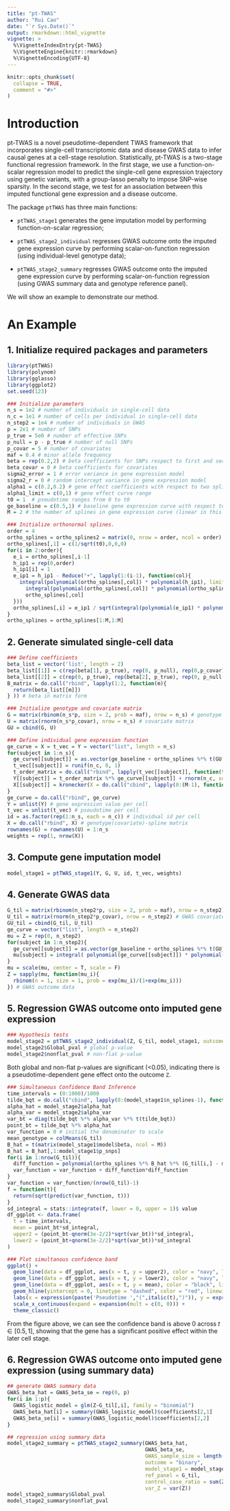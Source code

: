 ```yaml
---
title: "pt-TWAS"
author: "Rui Cao"
date: "`r Sys.Date()`"
output: rmarkdown::html_vignette
vignette: >
  %\VignetteIndexEntry{pt-TWAS}
  %\VignetteEngine{knitr::rmarkdown}
  %\VignetteEncoding{UTF-8}
---
```


```r
knitr::opts_chunk$set(
  collapse = TRUE,
  comment = "#>"
)
```

# Introduction

pt-TWAS is a novel pseudotime-dependent TWAS framework that incorporates single-cell transcriptomic data and disease GWAS data to infer causal genes at a cell-stage resolution. Statistically, pt-TWAS is a two-stage functional regression framework. In the first stage, we use a function-on-scalar regression model to predict the single-cell gene expression trajectory using genetic variants, with a group-lasso penalty to impose SNP-wise sparsity. In the second stage, we test for an association between this imputed functional gene expression and a disease outcome.

The package `ptTWAS` has three main functions:

  * `ptTWAS_stage1` generates the gene imputation model by performing function-on-scalar regression;
  
  * `ptTWAS_stage2_individual` regresses GWAS outcome onto the imputed gene expression curve by performing scalar-on-function regression (using individual-level genotype data);
  
  * `ptTWAS_stage2_summary` regresses GWAS outcome onto the imputed gene expression curve by performing scalar-on-function regression (using GWAS summary data and genotype reference panel).
  
We will show an example to demonstrate our method.

# An Example
## 1. Initialize required packages and parameters
```r
library(ptTWAS)
library(polynom)
library(gglasso)
library(ggplot2)
set.seed(123)

### Initialize parameters
n_s = 1e2 # number of individuals in single-cell data
n_c = 1e1 # number of cells per individual in single-cell data
n_step2 = 1e4 # number of individuals in GWAS
p = 2e1 # number of SNPs
p_true = 5e0 # number of effective SNPs
p_null = p - p_true # number of null SNPs
p_covar = 5 # number of covariates
maf = 0.4 # minor allele frequency
beta = rep(0.2,2) # beta coefficients for SNPs respect to first and second splines
beta_covar = 0 # beta coefficients for covariates
sigma2_error = 1 # error variance in gene expression model
sigma2_r = 0 # random intercept variance in gene expression model
alpha1 = c(0.2,0.2) # gene effect coefficients with respect to two splines
alpha1_limit = c(0,1) # gene effect curve range
t0 = 1  # pseudotime ranges from 0 to t0
ge_baseline = c(0.5,1) # baseline gene expression curve with respect to two splines
M = 2 # the number of splines in gene expression curve (linear in this case)

### Initialize orthonormal splines. 
order = 4
ortho_splines = ortho_splines2 = matrix(0, nrow = order, ncol = order)
ortho_splines[,1] = c(1/sqrt(t0),0,0,0)
for(i in 2:order){
  e_i = ortho_splines[,i-1]
  h_ip1 = rep(0,order)
  h_ip1[i] = 1
  e_ip1 = h_ip1 - Reduce("+", lapply(1:(i-1), function(col){
    integral(polynomial(ortho_splines[,col]) * polynomial(h_ip1), limits = c(0,t0)) /
      integral(polynomial(ortho_splines[,col]) * polynomial(ortho_splines[,col]), limits = c(0,t0)) *
      ortho_splines[,col]
  }))
  ortho_splines[,i] = e_ip1 / sqrt(integral(polynomial(e_ip1) * polynomial(e_ip1), limits = c(0,t0)))
}
ortho_splines = ortho_splines[1:M,1:M]
```

## 2. Generate simulated single-cell data
```r
### Define coefficients
beta_list = vector('list', length = 2)
beta_list[[1]] = c(rep(beta[1], p_true), rep(0, p_null), rep(0,p_covar)) # the beta of y coordinate of the node
beta_list[[2]] = c(rep(0, p_true), rep(beta[2], p_true), rep(0, p_null-p_true), rep(beta_covar,p_covar))
B_matrix = do.call("rbind", lapply(1:2, function(m){
  return(beta_list[[m]])
} )) # beta in matrix form

### Initialize genotype and covariate matrix
G = matrix(rbinom(n_s*p, size = 2, prob = maf), nrow = n_s) # genotype matrix
U = matrix(rnorm(n_s*p_covar), nrow = n_s) # covariate matrix
GU = cbind(G, U)

### Define individual gene expression function
ge_curve = X = t_vec = Y = vector("list", length = n_s)
for(subject in 1:n_s){
  ge_curve[[subject]] = as.vector(ge_baseline + ortho_splines %*% t(GU[subject,,drop = F]%*%t(B_matrix)))
  t_vec[[subject]] = runif(n_c, 0, 1)
  t_order_matrix = do.call("rbind", lapply(t_vec[[subject]], function(t) c(1,t,t^2,t^3)))[,1:M]
  Y[[subject]] = t_order_matrix %*% ge_curve[[subject]] + rnorm(n_c, sd = sqrt(sigma2_r)) + rnorm(n_c, sd = sqrt(sigma2_error))
  X[[subject]] = kronecker(X = do.call("cbind", lapply(0:(M-1), function(x) t_vec[[subject]]^x)) %*% ortho_splines, Y = cbind(1,GU)[subject,,drop = F])
}
ge_curve = do.call("rbind", ge_curve)
Y = unlist(Y) # gene expression value per cell
t_vec = unlist(t_vec) # pseudotime per cell
id = as.factor(rep(1:n_s, each = n_c)) # individual id per cell
X = do.call("rbind", X) # genotype(covariate)-spline matrix
rownames(G) = rownames(U) = 1:n_s
weights = rep(1, nrow(X))
```

## 3. Compute gene imputation model
```r
model_stage1 = ptTWAS_stage1(Y, G, U, id, t_vec, weights)
```

## 4. Generate GWAS data
```r
G_til = matrix(rbinom(n_step2*p, size = 2, prob = maf), nrow = n_step2) # GWAS genotype data
U_til = matrix(rnorm(n_step2*p_covar), nrow = n_step2) # GWAS covariate data
GU_til = cbind(G_til, U_til)
ge_curve = vector("list", length = n_step2)
mu = Z = rep(0, n_step2)
for(subject in 1:n_step2){
  ge_curve[[subject]] = as.vector(ge_baseline + ortho_splines %*% t(GU_til[subject,,drop = F]%*%t(B_matrix)))
  mu[subject] = integral( polynomial(ge_curve[[subject]]) * polynomial(ortho_splines %*% alpha1), limits = alpha1_limit )
}
mu = scale(mu, center = T, scale = F)
Z = sapply(mu, function(mu_i){
  rbinom(n = 1, size = 1, prob = exp(mu_i)/(1+exp(mu_i)))
}) # GWAS outcome data
```

## 5. Regression GWAS outcome onto imputed gene expression
```r
### Hypothesis tests
model_stage2 = ptTWAS_stage2_individual(Z, G_til, model_stage1, outcome = "binary")
model_stage2$Global_pval # global p-value
model_stage2$nonflat_pval # non-flat p-value
```

Both global and non-flat p-values are significant (<0.05), indicating there is a pseudotime-dependent gene effect onto the outcome `Z`.
```r
### Simultaneous Confidence Band Inference
time_intervals = (0:1000)/1000
tilde_bqt = do.call("cbind", lapply(0:(model_stage1$n_splines-1), function(x) time_intervals^x)) %*% ortho_splines
alpha_hat = model_stage2$alpha_hat
alpha_var = model_stage2$alpha_var
var_bt = diag(tilde_bqt %*% alpha_var %*% t(tilde_bqt))
point_bt = tilde_bqt %*% alpha_hat
var_function = 0 # initial the denominator to scale
mean_genotype = colMeans(G_til)
B_hat = t(matrix(model_stage1$model$beta, ncol = M))
B_hat = B_hat[,1:model_stage1$p_snps]
for(i in 1:nrow(G_til)){
  diff_function = polynomial(ortho_splines %*% B_hat %*% (G_til[i,] - mean_genotype))
  var_function = var_function + diff_function*diff_function
}
var_function = var_function/(nrow(G_til)-1)
f = function(t){
  return(sqrt(predict(var_function, t)))
}
sd_integral = stats::integrate(f, lower = 0, upper = 1)$ value
df_ggplot <- data.frame(
  t = time_intervals,
  mean = point_bt*sd_integral,
  upper2 = (point_bt-qnorm(3e-2/2)*sqrt(var_bt))*sd_integral,
  lower2 = (point_bt+qnorm(3e-2/2)*sqrt(var_bt))*sd_integral
)

### Plot simultanous confidence band
ggplot() +
  geom_line(data = df_ggplot, aes(x = t, y = upper2), color = "navy", linetype = "dashed", linewidth = 1) +
  geom_line(data = df_ggplot, aes(x = t, y = lower2), color = "navy", linetype = "dashed", linewidth = 1) +
  geom_line(data = df_ggplot, aes(x = t, y = mean), color = "black", linewidth = 2) +
  geom_hline(yintercept = 0, linetype = "dashed", color = "red", linewidth = 1) +
  labs(x = expression(paste('Pseudotime ',"(",italic(t),")")), y = expression(paste(hat(italic(alpha)),"(",italic(t),")"))) +
  scale_x_continuous(expand = expansion(mult = c(0, 0))) +
  theme_classic()
```

From the figure above, we can see the confidence band is above 0 across $t \in [0.5, 1]$, showing that the gene has a significant positive effect within the later cell stage.

## 6. Regression GWAS outcome onto imputed gene expression (using summary data)
```r
## generate GWAS summary data
GWAS_beta_hat = GWAS_beta_se = rep(0, p)
for(i in 1:p){
  GWAS_logistic_model = glm(Z~G_til[,i], family = "binomial")
  GWAS_beta_hat[i] = summary(GWAS_logistic_model)$coefficients[2,1]
  GWAS_beta_se[i] = summary(GWAS_logistic_model)$coefficients[2,2]
}

## regression using summary data
model_stage2_summary = ptTWAS_stage2_summary(GWAS_beta_hat, 
                                             GWAS_beta_se, 
                                             GWAS_sample_size = length(Z), 
                                             outcome = "binary", 
                                             model_stage1 = model_stage1, 
                                             ref_panel = G_til, 
                                             control_case_ratio = sum(Z==0)/sum(Z==1),
                                             var_Z = var(Z))
model_stage2_summary$Global_pval
model_stage2_summary$nonflat_pval
```

